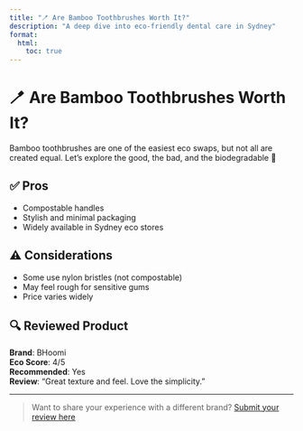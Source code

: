 ```yaml
---
title: "🪥 Are Bamboo Toothbrushes Worth It?"
description: "A deep dive into eco-friendly dental care in Sydney"
format:
  html:
    toc: true
---
```


# 🪥 Are Bamboo Toothbrushes Worth It?

Bamboo toothbrushes are one of the easiest eco swaps, but not all are created equal. Let’s explore the good, the bad, and the biodegradable 🌱

## ✅ Pros
- Compostable handles
- Stylish and minimal packaging
- Widely available in Sydney eco stores

## ⚠️ Considerations
- Some use nylon bristles (not compostable)
- May feel rough for sensitive gums
- Price varies widely

## 🔍 Reviewed Product

**Brand**: BHoomi  
**Eco Score**: 4/5  
**Recommended**: Yes  
**Review**: "Great texture and feel. Love the simplicity."

---

> Want to share your experience with a different brand? [Submit your review here](https://tally.so/r/wdRZZq)
